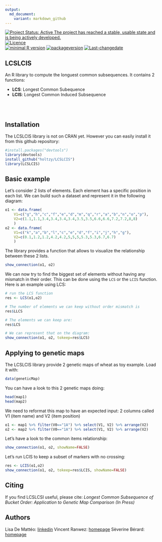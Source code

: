 ```yaml
---
output:
  md_document:
    variant: markdown_github
---
```


[![Project Status: Active  The project has reached a stable, usable state and is being actively developed.](http://www.repostatus.org/badges/latest/active.svg)](http://www.repostatus.org/#active)
[![Licence](https://img.shields.io/badge/licence-GPL--3-blue.svg)](https://www.gnu.org/licenses/gpl-3.0.en.html)  
[![minimal R version](https://img.shields.io/badge/R%3E%3D-3.2.4-6666ff.svg)](https://cran.r-project.org/)
[![packageversion](https://img.shields.io/badge/Package%20version-0.1.0-orange.svg?style=flat-square)](commits/develop)
[![Last-changedate](https://img.shields.io/badge/last%20change-`r gsub('-', '--', Sys.Date())`-yellowgreen.svg)](/commits/master)


LCSLCIS
--------

An R library to compute the longuest common subsequences. It contains 2 functions: 

- **LCS**: Longest Common Subequence
- **LCIS**: Longest Common Induced Subsequence

<br><br>

## Installation
The LCSLCIS library is not on CRAN yet. However you can easily install it from this github repository:
```r
#install.packages("devtools")
library(devtools) 
install_github("holtzy/LCSLCIS")
library(LCSLCIS)
```



## Basic example
Let's consider 2 lists of elements. Each element has a specific position in each list. We can build such a dataset and represent it in the following diagram:  

```r
o1 <- data.frame( 
	V1=c("g","h","c","f","e","d","m","q","r","a","b","n","o","p"), 
	V2=c(1.1,1.1,3.4,3.4,3.4,3.4,3.5,3.5,6.6,6.6,7.2,7.2,8,8)
	)
o2 <- data.frame( 
	V1=c("k","a","b","l","c","e","d","f","i","j","h","g"), 
	V2=c(0.1,1.2,1.2,4.2,4.2,5,5,5,5.3,5.3,6.7,6.7)
	)
```

The library provides a function that allows to visualize the relationship between these 2 lists.
```r
show_connection(o1, o2)
```

We can now try to find the biggest set of elements without having any mismatch in their order. This can be done using the `LCS` or the `LCIS` function. Here is an example using LCS:

```r
# run the LCS function
res <- LCS(o1,o2)

# The number of elements we can keep without order mismatch is 
res$LLCS

# The elements we can keep are:
res$LCS

# We can represent that on the diagram:
show_connection(o1, o2, tokeep=res$LCS)
```


## Applying to genetic maps
The LCSLCIS library provide 2 genetic maps of wheat as toy example. Load it with:
```r
data(geneticMap)
```

You can have a look to this 2 genetic maps doing:
```r
head(map1)
head(map2)
```

We need to reformat this map to have an expected input: 2 columns called V1 (item name) and V2 (item position)
```r
o1 <- map1 %>% filter(V0=="1A") %>% select(V1, V2) %>% arrange(V2)
o2 <- map2 %>% filter(V0=="1A") %>% select(V1, V2) %>% arrange(V2)
```

Let's have a look to the common items relationship:
```r
show_connection(o1, o2, showName=FALSE)
```

Let's run LCIS to keep a subset of markers with no crossing:
```r
res <- LCIS(o1,o2)
show_connection(o1, o2, tokeep=res$LCIS, showName=FALSE)
```


## Citing

If you find LCSLCSI useful, please cite: 
*Longest Common Subsequence of Bucket Order: Application to Genetic Map Comparison (In Press)*


## Authors

Lisa De Mattéo: [linkedin](https://www.linkedin.com/in/lisadematteo/)
Vincent Ranwez: [homepage](https://sites.google.com/site/ranwez/)
Sèverine Bérard: [homepage](http://www.pages-perso-severine-berard.univ-montp2.fr)









